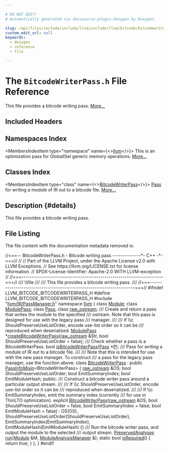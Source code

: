 ```yaml
---

# DO NOT EDIT!
# Automatically generated via docusaurus-plugin-doxygen by Doxygen.

slug: /api/files/include/include/llvm/include/llvm/bitcode/bitcodewriterpass-h
custom_edit_url: null
keywords:
  - doxygen
  - reference
  - file

---
```





# The `BitcodeWriterPass.h` File Reference

<DoxygenPage pluginConfig={pluginConfig}>

This file provides a bitcode writing pass. <a href="#details">More...</a>

## Included Headers

<IncludesList>
<IncludesListItem
  filePath="llvm/IR/PassManager.h"
  permalink="/docs/api/files/include/include/llvm/include/llvm/ir/passmanager-h"
  isLocal="true" />
</IncludesList>

## Namespaces Index

<MembersIndex>

<MembersIndexItem
  type="namespace"
  name={<><a href="/docs/api/namespaces/llvm">llvm</a></>}>
This is an optimization pass for GlobalISel generic memory operations. <a href="/docs/api/namespaces/llvm/#details">More...</a>
</MembersIndexItem>

</MembersIndex>

## Classes Index

<MembersIndex>

<MembersIndexItem
  type="class"
  name={<><a href="/docs/api/classes/llvm/bitcodewriterpass">BitcodeWriterPass</a></>}>
<a href="/docs/api/classes/llvm/pass">Pass</a> for writing a module of IR out to a bitcode file. <a href="/docs/api/classes/llvm/bitcodewriterpass/#details">More...</a>
</MembersIndexItem>

</MembersIndex>

## Description {#details}

This file provides a bitcode writing pass.

## File Listing

The file content with the documentation metadata removed is:

<ProgramListing>

<Link id="l00001" /><CodeLine lineNumber="1"><Highlight kind="comment">//===-- BitcodeWriterPass.h - Bitcode writing pass --------------&#42;- C++ -&#42;-===//</Highlight><Highlight kind="normal"></Highlight></CodeLine>
<Link id="l00002" /><CodeLine lineNumber="2"><Highlight kind="normal"></Highlight><Highlight kind="comment">//</Highlight><Highlight kind="normal"></Highlight></CodeLine>
<Link id="l00003" /><CodeLine lineNumber="3"><Highlight kind="normal"></Highlight><Highlight kind="comment">// Part of the LLVM Project, under the Apache License v2.0 with LLVM Exceptions.</Highlight><Highlight kind="normal"></Highlight></CodeLine>
<Link id="l00004" /><CodeLine lineNumber="4"><Highlight kind="normal"></Highlight><Highlight kind="comment">// See https://llvm.org/LICENSE.txt for license information.</Highlight><Highlight kind="normal"></Highlight></CodeLine>
<Link id="l00005" /><CodeLine lineNumber="5"><Highlight kind="normal"></Highlight><Highlight kind="comment">// SPDX-License-Identifier: Apache-2.0 WITH LLVM-exception</Highlight><Highlight kind="normal"></Highlight></CodeLine>
<Link id="l00006" /><CodeLine lineNumber="6"><Highlight kind="normal"></Highlight><Highlight kind="comment">//</Highlight><Highlight kind="normal"></Highlight></CodeLine>
<Link id="l00007" /><CodeLine lineNumber="7"><Highlight kind="normal"></Highlight><Highlight kind="comment">//===----------------------------------------------------------------------===//</Highlight><Highlight kind="comment"></Highlight></CodeLine>
<Link id="l00008" /><CodeLine lineNumber="8"><Highlight kind="comment">/// \\file</Highlight></CodeLine>
<Link id="l00009" /><CodeLine lineNumber="9"><Highlight kind="comment">///</Highlight></CodeLine>
<Link id="l00010" /><CodeLine lineNumber="10"><Highlight kind="comment">/// This file provides a bitcode writing pass.</Highlight></CodeLine>
<Link id="l00011" /><CodeLine lineNumber="11"><Highlight kind="comment">///</Highlight><Highlight kind="normal"></Highlight></CodeLine>
<Link id="l00012" /><CodeLine lineNumber="12"><Highlight kind="normal"></Highlight><Highlight kind="comment">//===----------------------------------------------------------------------===//</Highlight><Highlight kind="normal"></Highlight></CodeLine>
<Link id="l00013" /><CodeLine lineNumber="13"><Highlight kind="normal"></Highlight></CodeLine>
<Link id="l00014" /><CodeLine lineNumber="14"><Highlight kind="normal"></Highlight><Highlight kind="preprocessor">#ifndef LLVM&#95;BITCODE&#95;BITCODEWRITERPASS&#95;H</Highlight><Highlight kind="normal"></Highlight></CodeLine>
<Link id="l00015" /><CodeLine lineNumber="15"><Highlight kind="normal"></Highlight><Highlight kind="preprocessor">#define LLVM&#95;BITCODE&#95;BITCODEWRITERPASS&#95;H</Highlight><Highlight kind="normal"></Highlight></CodeLine>
<Link id="l00016" /><CodeLine lineNumber="16"><Highlight kind="normal"></Highlight></CodeLine>
<Link id="l00017" /><CodeLine lineNumber="17"><Highlight kind="normal"></Highlight><Highlight kind="preprocessor">#include &quot;<a href="/docs/api/files/include/include/llvm/include/llvm/ir/passmanager-h">llvm/IR/PassManager.h</a>&quot;</Highlight><Highlight kind="normal"></Highlight></CodeLine>
<Link id="l00018" /><CodeLine lineNumber="18"><Highlight kind="normal"></Highlight></CodeLine>
<Link id="l00019" /><CodeLine lineNumber="19"><Highlight kind="normal"></Highlight><Highlight kind="keyword">namespace </Highlight><Highlight kind="normal"><a href="/docs/api/namespaces/llvm">llvm</a> &#123;</Highlight></CodeLine>
<Link id="l00020" /><CodeLine lineNumber="20"><Highlight kind="normal"></Highlight><Highlight kind="keyword">class </Highlight><Highlight kind="normal"><a href="/docs/api/classes/llvm/module">Module</a>;</Highlight></CodeLine>
<Link id="l00021" /><CodeLine lineNumber="21"><Highlight kind="normal"></Highlight><Highlight kind="keyword">class </Highlight><Highlight kind="normal"><a href="/docs/api/classes/llvm/modulepass">ModulePass</a>;</Highlight></CodeLine>
<Link id="l00022" /><CodeLine lineNumber="22"><Highlight kind="normal"></Highlight><Highlight kind="keyword">class </Highlight><Highlight kind="normal"><a href="/docs/api/classes/llvm/pass">Pass</a>;</Highlight></CodeLine>
<Link id="l00023" /><CodeLine lineNumber="23"><Highlight kind="normal"></Highlight><Highlight kind="keyword">class </Highlight><Highlight kind="normal"><a href="/docs/api/classes/llvm/raw-ostream">raw&#95;ostream</a>;</Highlight></CodeLine>
<Link id="l00024" /><CodeLine lineNumber="24"><Highlight kind="normal"></Highlight><Highlight kind="comment"></Highlight></CodeLine>
<Link id="l00025" /><CodeLine lineNumber="25"><Highlight kind="comment">/// Create and return a pass that writes the module to the specified</Highlight></CodeLine>
<Link id="l00026" /><CodeLine lineNumber="26"><Highlight kind="comment">/// ostream. Note that this pass is designed for use with the legacy pass</Highlight></CodeLine>
<Link id="l00027" /><CodeLine lineNumber="27"><Highlight kind="comment">/// manager.</Highlight></CodeLine>
<Link id="l00028" /><CodeLine lineNumber="28"><Highlight kind="comment">///</Highlight></CodeLine>
<Link id="l00029" /><CodeLine lineNumber="29"><Highlight kind="comment">/// If \\c ShouldPreserveUseListOrder, encode use-list order so it can be</Highlight></CodeLine>
<Link id="l00030" /><CodeLine lineNumber="30"><Highlight kind="comment">/// reproduced when deserialized.</Highlight><Highlight kind="normal"></Highlight></CodeLine>
<Link id="l00031" /><CodeLine lineNumber="31"><Highlight kind="normal"><a href="/docs/api/classes/llvm/modulepass">ModulePass</a> &#42;<a href="/docs/api/namespaces/llvm/#a86211f75b3e11398890fdfc3a5625884">createBitcodeWriterPass</a>(<a href="/docs/api/classes/llvm/raw-ostream">raw&#95;ostream</a> &amp;Str,</Highlight></CodeLine>
<Link id="l00032" /><CodeLine lineNumber="32"><Highlight kind="normal">                                    </Highlight><Highlight kind="keywordtype">bool</Highlight><Highlight kind="normal"> ShouldPreserveUseListOrder = </Highlight><Highlight kind="keyword">false</Highlight><Highlight kind="normal">);</Highlight></CodeLine>
<Link id="l00033" /><CodeLine lineNumber="33"><Highlight kind="normal"></Highlight><Highlight kind="comment"></Highlight></CodeLine>
<Link id="l00034" /><CodeLine lineNumber="34"><Highlight kind="comment">/// Check whether a pass is a BitcodeWriterPass.</Highlight><Highlight kind="normal"></Highlight></CodeLine>
<Link id="l00035" /><CodeLine lineNumber="35"><Highlight kind="normal"></Highlight><Highlight kind="keywordtype">bool</Highlight><Highlight kind="normal"> <a href="/docs/api/namespaces/llvm/#a98e8028dd500393c0e7b095ee134462f">isBitcodeWriterPass</a>(<a href="/docs/api/classes/llvm/pass">Pass</a> &#42;<a href="/docs/api/files/lib/lib/option/option-cpp/#a04665169063c8ca1f2ea96c27fc7c2b2">P</a>);</Highlight></CodeLine>
<Link id="l00036" /><CodeLine lineNumber="36"><Highlight kind="normal"></Highlight><Highlight kind="comment"></Highlight></CodeLine>
<Link id="l00037" /><CodeLine lineNumber="37"><Highlight kind="comment">/// Pass for writing a module of IR out to a bitcode file.</Highlight></CodeLine>
<Link id="l00038" /><CodeLine lineNumber="38"><Highlight kind="comment">///</Highlight></CodeLine>
<Link id="l00039" /><CodeLine lineNumber="39"><Highlight kind="comment">/// Note that this is intended for use with the new pass manager. To construct</Highlight></CodeLine>
<Link id="l00040" /><CodeLine lineNumber="40"><Highlight kind="comment">/// a pass for the legacy pass manager, use the function above.</Highlight><Highlight kind="normal"></Highlight></CodeLine>
<Link id="l00041" /><CodeLine lineNumber="41" lineLink="/docs/api/classes/llvm/bitcodewriterpass"><Highlight kind="normal"></Highlight><Highlight kind="keyword">class </Highlight><Highlight kind="normal"><a href="/docs/api/classes/llvm/bitcodewriterpass/#a2ddaa141d41200f9ba2c4fc20fb9dc74">BitcodeWriterPass</a> : </Highlight><Highlight kind="keyword">public</Highlight><Highlight kind="normal"> <a href="/docs/api/structs/llvm/passinfomixin">PassInfoMixin</a>&lt;BitcodeWriterPass&gt; &#123;</Highlight></CodeLine>
<Link id="l00042" /><CodeLine lineNumber="42"><Highlight kind="normal">  <a href="/docs/api/classes/llvm/raw-ostream">raw&#95;ostream</a> &amp;OS;</Highlight></CodeLine>
<Link id="l00043" /><CodeLine lineNumber="43"><Highlight kind="normal">  </Highlight><Highlight kind="keywordtype">bool</Highlight><Highlight kind="normal"> ShouldPreserveUseListOrder;</Highlight></CodeLine>
<Link id="l00044" /><CodeLine lineNumber="44"><Highlight kind="normal">  </Highlight><Highlight kind="keywordtype">bool</Highlight><Highlight kind="normal"> EmitSummaryIndex;</Highlight></CodeLine>
<Link id="l00045" /><CodeLine lineNumber="45"><Highlight kind="normal">  </Highlight><Highlight kind="keywordtype">bool</Highlight><Highlight kind="normal"> EmitModuleHash;</Highlight></CodeLine>
<Link id="l00046" /><CodeLine lineNumber="46"><Highlight kind="normal"></Highlight></CodeLine>
<Link id="l00047" /><CodeLine lineNumber="47"><Highlight kind="normal"></Highlight><Highlight kind="keyword">public</Highlight><Highlight kind="normal">:</Highlight><Highlight kind="comment"></Highlight></CodeLine>
<Link id="l00048" /><CodeLine lineNumber="48"><Highlight kind="comment">  /// Construct a bitcode writer pass around a particular output stream.</Highlight></CodeLine>
<Link id="l00049" /><CodeLine lineNumber="49"><Highlight kind="comment">  ///</Highlight></CodeLine>
<Link id="l00050" /><CodeLine lineNumber="50"><Highlight kind="comment">  /// If \\c ShouldPreserveUseListOrder, encode use-list order so it can be</Highlight></CodeLine>
<Link id="l00051" /><CodeLine lineNumber="51"><Highlight kind="comment">  /// reproduced when deserialized.</Highlight></CodeLine>
<Link id="l00052" /><CodeLine lineNumber="52"><Highlight kind="comment">  ///</Highlight></CodeLine>
<Link id="l00053" /><CodeLine lineNumber="53"><Highlight kind="comment">  /// If \\c EmitSummaryIndex, emit the summary index (currently</Highlight></CodeLine>
<Link id="l00054" /><CodeLine lineNumber="54"><Highlight kind="comment">  /// for use in ThinLTO optimization).</Highlight><Highlight kind="normal"></Highlight></CodeLine>
<Link id="l00055" /><CodeLine lineNumber="55" lineLink="/docs/api/classes/llvm/bitcodewriterpass/#a2ddaa141d41200f9ba2c4fc20fb9dc74"><Highlight kind="normal">  </Highlight><Highlight kind="keyword">explicit</Highlight><Highlight kind="normal"> <a href="/docs/api/classes/llvm/bitcodewriterpass/#a2ddaa141d41200f9ba2c4fc20fb9dc74">BitcodeWriterPass</a>(<a href="/docs/api/classes/llvm/raw-ostream">raw&#95;ostream</a> &amp;OS,</Highlight></CodeLine>
<Link id="l00056" /><CodeLine lineNumber="56"><Highlight kind="normal">                             </Highlight><Highlight kind="keywordtype">bool</Highlight><Highlight kind="normal"> ShouldPreserveUseListOrder = </Highlight><Highlight kind="keyword">false</Highlight><Highlight kind="normal">,</Highlight></CodeLine>
<Link id="l00057" /><CodeLine lineNumber="57"><Highlight kind="normal">                             </Highlight><Highlight kind="keywordtype">bool</Highlight><Highlight kind="normal"> EmitSummaryIndex = </Highlight><Highlight kind="keyword">false</Highlight><Highlight kind="normal">,</Highlight></CodeLine>
<Link id="l00058" /><CodeLine lineNumber="58"><Highlight kind="normal">                             </Highlight><Highlight kind="keywordtype">bool</Highlight><Highlight kind="normal"> EmitModuleHash = </Highlight><Highlight kind="keyword">false</Highlight><Highlight kind="normal">)</Highlight></CodeLine>
<Link id="l00059" /><CodeLine lineNumber="59"><Highlight kind="normal">      : OS(OS), ShouldPreserveUseListOrder(ShouldPreserveUseListOrder),</Highlight></CodeLine>
<Link id="l00060" /><CodeLine lineNumber="60"><Highlight kind="normal">  EmitSummaryIndex(EmitSummaryIndex), EmitModuleHash(EmitModuleHash) &#123;&#125;</Highlight></CodeLine>
<Link id="l00061" /><CodeLine lineNumber="61"><Highlight kind="normal"></Highlight><Highlight kind="comment"></Highlight></CodeLine>
<Link id="l00062" /><CodeLine lineNumber="62"><Highlight kind="comment">  /// Run the bitcode writer pass, and output the module to the selected</Highlight></CodeLine>
<Link id="l00063" /><CodeLine lineNumber="63"><Highlight kind="comment">  /// output stream.</Highlight><Highlight kind="normal"></Highlight></CodeLine>
<Link id="l00064" /><CodeLine lineNumber="64"><Highlight kind="normal">  <a href="/docs/api/classes/llvm/preservedanalyses">PreservedAnalyses</a> <a href="/docs/api/classes/llvm/bitcodewriterpass/#a2cf5fec0ba55756093b6c7e6c8f31c00">run</a>(<a href="/docs/api/classes/llvm/module">Module</a> &amp;M, <a href="/docs/api/namespaces/llvm/#af9c9208365fd9ce11392b4d79485e259">ModuleAnalysisManager</a> &amp;);</Highlight></CodeLine>
<Link id="l00065" /><CodeLine lineNumber="65"><Highlight kind="normal"></Highlight></CodeLine>
<Link id="l00066" /><CodeLine lineNumber="66" lineLink="/docs/api/classes/llvm/bitcodewriterpass/#a27c42d108ee441fb053ce21bd43ff070"><Highlight kind="normal">  </Highlight><Highlight kind="keyword">static</Highlight><Highlight kind="normal"> </Highlight><Highlight kind="keywordtype">bool</Highlight><Highlight kind="normal"> <a href="/docs/api/classes/llvm/bitcodewriterpass/#a27c42d108ee441fb053ce21bd43ff070">isRequired</a>() &#123; </Highlight><Highlight kind="keywordflow">return</Highlight><Highlight kind="normal"> </Highlight><Highlight kind="keyword">true</Highlight><Highlight kind="normal">; &#125;</Highlight></CodeLine>
<Link id="l00067" /><CodeLine lineNumber="67"><Highlight kind="normal">&#125;;</Highlight></CodeLine>
<Link id="l00068" /><CodeLine lineNumber="68"><Highlight kind="normal"></Highlight></CodeLine>
<Link id="l00069" /><CodeLine lineNumber="69"><Highlight kind="normal">&#125;</Highlight></CodeLine>
<Link id="l00070" /><CodeLine lineNumber="70"><Highlight kind="normal"></Highlight></CodeLine>
<Link id="l00071" /><CodeLine lineNumber="71"><Highlight kind="normal"></Highlight><Highlight kind="preprocessor">#endif</Highlight></CodeLine>

</ProgramListing>


</DoxygenPage>
